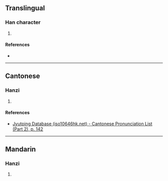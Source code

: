 {{character info/new}}
==Translingual==

===Han character===
{{Han char|rn=85|rad=水|as=09|sn=12|four=|canj=ETCW|ids=⿰氵酋}}

# {{defn|Han|sort=水09}}

====References====
* {{Han ref|kx=0638.120|dkj=17870|dj=1045.060|hdz=31682.020|uh=6E6D|ud=28269}}

----

==Cantonese==

===Hanzi===
{{yue-hanzi|jyut=[[cau4]]|y=chau4}}

# {{defn|lang=yue|sort=水09}}

====References====
*[http://www.iso10646hk.net/jp/document/download.jsp Jyutping Database (iso10646hk.net) - Cantonese Pronunciation List (Part 2), p. 142]

----

==Mandarin==

===Hanzi===
{{cmn-hanzi|pin=[[qiú]] ([[qiu2]])|wg=<sup>2</sup>}}

# {{defn|lang=cmn|sort=水09}}